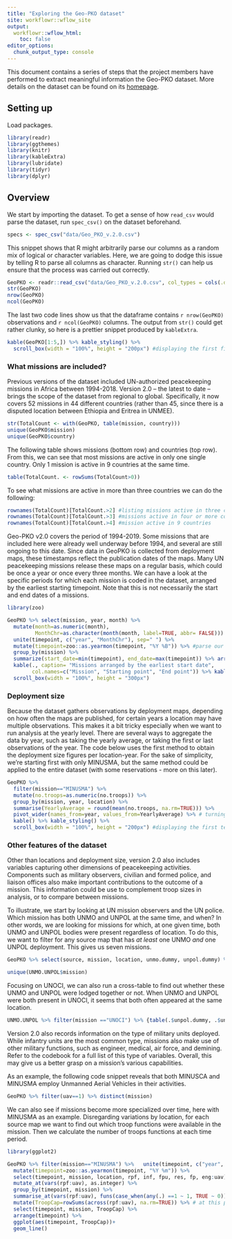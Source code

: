 ```yaml
---
title: "Exploring the Geo-PKO dataset"
site: workflowr::wflow_site
output:
  workflowr::wflow_html:
    toc: false
editor_options:
  chunk_output_type: console
---
```


This document contains a series of steps that the project members have performed to extract meaningful information the Geo-PKO dataset. More details on the dataset can be found on its [homepage](https://www.pcr.uu.se/data/geo-pko/). 

## Setting up

Load packages.
```r
library(readr)
library(ggthemes)
library(knitr)
library(kableExtra)
library(lubridate)
library(tidyr)
library(dplyr)
```

## Overview

We start by importing the dataset. To get a sense of how `read_csv` would parse the dataset, run `spec_csv()` on the dataset beforehand. 
```r
specs <- spec_csv("data/Geo_PKO_v.2.0.csv")
```

This snippet shows that R might arbitrarily parse our columns as a random mix of logical or character variables. Here, we are going to dodge this issue by telling R to parse all columns as character. Running `str()` can help us ensure that the process was carried out correctly. 

```r
GeoPKO <- readr::read_csv("data/Geo_PKO_v.2.0.csv", col_types = cols(.default="c"))
str(GeoPKO)
nrow(GeoPKO)
ncol(GeoPKO)
```
The last two code lines show us that the dataframe contains `r nrow(GeoPKO)` observations and `r ncol(GeoPKO)` columns. The output from `str()` could get rather clunky, so here is a prettier snippet produced by `kableExtra`.

```r

kable(GeoPKO[1:5,]) %>% kable_styling() %>%
  scroll_box(width = "100%", height = "200px") #displaying the first five rows
```

### What missions are included?

Previous versions of the dataset included UN-authorized peacekeeping missions in Africa between 1994-2018. Version 2.0 -- the latest to date -- brings the scope of the dataset from regional to global. Specifically, it now covers 52 missions in 44 different countries (rather than 45, since there is a disputed location between Ethiopia and Eritrea in UNMEE). 
```r

str(TotalCount <- with(GeoPKO, table(mission, country)))
unique(GeoPKO$mission)
unique(GeoPKO$country)
```

The following table shows missions (bottom row) and countries (top row). From this, we can see that most missions are active in only one single country. Only 1 mission is active in 9 countries at the same time.

```r
table(TotalCount. <- rowSums(TotalCount>0))
```
To see what missions are active in more than three countries we can do the following:

```r
rownames(TotalCount)[TotalCount.>2] #listing missions active in three countries or more
rownames(TotalCount)[TotalCount.>3] #missions active in four or more countries
rownames(TotalCount)[TotalCount.>4] #mission active in 9 countries
```

Geo-PKO v2.0 covers the period of 1994-2019. Some missions that are included here were already well underway before 1994, and several are still ongoing to this date. Since data in GeoPKO is collected from deployment maps, these timestamps reflect the publication dates of the maps. Many UN peacekeeping missions release these maps on a regular basis, which could be once a year or once every three months. We can have a look at the specific periods for which each mission is coded in the dataset, arranged by the earliest starting timepoint. Note that this is not necessarily the start and end dates of a missions. 

```r
library(zoo)

GeoPKO %>% select(mission, year, month) %>% 
  mutate(month=as.numeric(month),
         MonthChr=as.character(month(month, label=TRUE, abbr= FALSE))) %>%   #turn numeric months into words 
  unite(timepoint, c("year", "MonthChr"), sep=" ") %>% 
  mutate(timepoint=zoo::as.yearmon(timepoint, "%Y %B")) %>% #parse our joined date string as date to arrange
  group_by(mission) %>%
  summarize(start_date=min(timepoint), end_date=max(timepoint)) %>% arrange(start_date) %>% 
  kable(., caption= "Missions arranged by the earliest start date",
        col.names=c("Mission", "Starting point", "End point")) %>% kable_styling() %>%
  scroll_box(width = "100%", height = "300px") 
```

### Deployment size

Because the dataset gathers observations by deployment maps, depending on how often the maps are published, for certain years a location may have multiple observations. This makes it a bit tricky especially when we want to run analysis at the yearly level. There are several ways to aggregate the data by year, such as taking the yearly average, or taking the first or last observations of the year. The code below uses the first method to obtain the deployment size figures per location-year. For the sake of simplicity, we're starting first with only MINUSMA, but the same method could be applied to the entire dataset (with some reservations - more on this later). 

```r
GeoPKO %>% 
  filter(mission=="MINUSMA") %>% 
  mutate(no.troops=as.numeric(no.troops)) %>% 
  group_by(mission, year, location) %>% 
  summarise(YearlyAverage = round(mean(no.troops, na.rm=TRUE))) %>% 
  pivot_wider(names_from=year, values_from=YearlyAverage) %>% # turning the dataframe from long to wide format for easier viewing
  kable() %>% kable_styling() %>%
  scroll_box(width = "100%", height = "200px") #displaying the first ten rows
```

### Other features of the dataset

Other than locations and deployment size, version 2.0 also includes variables capturing other dimensions of peacekeeping activities. Components such as military observers, civilian and formed police, and liaison offices also make important contributions to the outcome of a mission. This information could be use to complement troop sizes in analysis, or to compare between missions.

To illustrate, we start by looking at UN mission observers and the UN police. Which mission has both UNMO and UNPOL at the same time, and when? In other words, we are looking for missions for which, at one given time, both UNMO and UNPOL bodies were present regardless of location. To do this, we want to filter for any source map that has _at least_ one UNMO _and_ one UNPOL deployment. This gives us seven missions. 

```r
GeoPKO %>% select(source, mission, location, unmo.dummy, unpol.dummy) %>%   group_by(source) %>% filter(any(unmo.dummy==1)& any(unpol.dummy==1)) %>%  ungroup() -> UNMO.UNPOL

unique(UNMO.UNPOL$mission)
```

Focusing on UNOCI, we can also run a cross-table to find out whether these UNMO and UNPOL were lodged together or not. When UNMO and UNPOL were both present in UNOCI, it seems that both often appeared at the same location. 

```r
UNMO.UNPOL %>% filter(mission =="UNOCI") %>% {table(.$unpol.dummy, .$unmo.dummy)} #the curly braces allow us to run table() directly within a pipe, rather than having to save the filtered tibble as a new object. 
```

Version 2.0 also records information on the type of military units deployed. While infantry units are the most common type, missions also make use of other military functions, such as engineer, medical, air force, and demining. Refer to the codebook for a full list of this type of variables. Overall, this may give us a better grasp on a mission's various capabilities. 

As an example, the following code snippet reveals that both MINUSCA and MINUSMA employ Unmanned Aerial Vehicles in their activities. 
```r
GeoPKO %>% filter(uav==1) %>% distinct(mission)
```

We can also see if missions become more specialized over time, here with MINUSMA as an example. Disregarding variations by location, for each source map we want to find out which troop functions were available in the mission. Then we calculate the number of troops functions at each time period. 

```r
library(ggplot2)

GeoPKO %>% filter(mission=="MINUSMA") %>%   unite(timepoint, c("year", "month"), sep=" ") %>% 
  mutate(timepoint=zoo::as.yearmon(timepoint, "%Y %m")) %>% 
  select(timepoint, mission, location, rpf, inf, fpu, res, fp, eng:uav) %>% #select all the troop type variables
  mutate_at(vars(rpf:uav), as.integer) %>%
  group_by(timepoint, mission) %>% 
  summarise_at(vars(rpf:uav), funs(case_when(any(.) ==1 ~ 1, TRUE ~ 0))) %>% 
  mutate(TroopCap=rowSums(across(rpf:uav), na.rm=TRUE)) %>% # at this point this seems about right, but the dates are all over the place, so we rearrange them using a similar code from above
  select(timepoint, mission, TroopCap) %>% 
  arrange(timepoint) %>% 
  ggplot(aes(timepoint, TroopCap))+
  geom_line()
```


